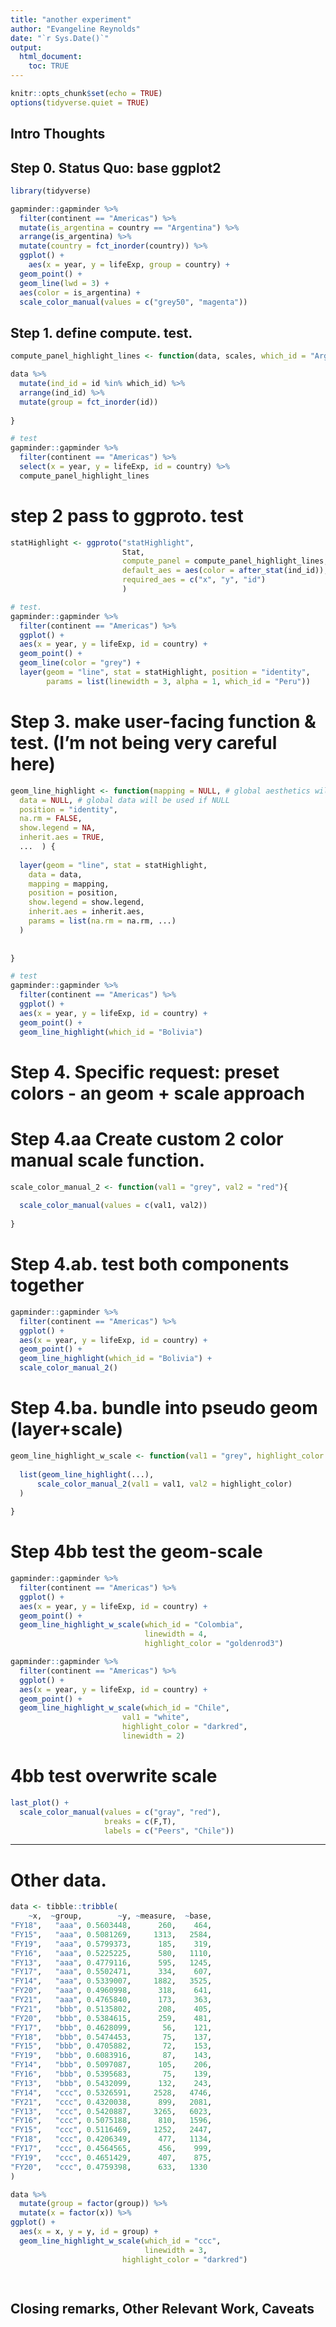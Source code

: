 ```yaml
---
title: "another experiment"
author: "Evangeline Reynolds"
date: "`r Sys.Date()`"
output: 
  html_document:
    toc: TRUE
---
```


```r
knitr::opts_chunk$set(echo = TRUE)
options(tidyverse.quiet = TRUE)
```




## Intro Thoughts


## Step 0. Status Quo: base ggplot2

```r
library(tidyverse)

gapminder::gapminder %>% 
  filter(continent == "Americas") %>% 
  mutate(is_argentina = country == "Argentina") %>% 
  arrange(is_argentina) %>%
  mutate(country = fct_inorder(country)) %>% 
  ggplot() + 
    aes(x = year, y = lifeExp, group = country) + 
  geom_point() + 
  geom_line(lwd = 3) + 
  aes(color = is_argentina) + 
  scale_color_manual(values = c("grey50", "magenta"))
```

## Step 1. define compute. test.

```r
compute_panel_highlight_lines <- function(data, scales, which_id = "Argentina"){

data %>% 
  mutate(ind_id = id %in% which_id) %>% 
  arrange(ind_id) %>%
  mutate(group = fct_inorder(id))
  
}

# test
gapminder::gapminder %>% 
  filter(continent == "Americas") %>% 
  select(x = year, y = lifeExp, id = country) %>% 
  compute_panel_highlight_lines
```

# step 2 pass to ggproto. test

```r
statHighlight <- ggproto("statHighlight",
                         Stat,
                         compute_panel = compute_panel_highlight_lines,
                         default_aes = aes(color = after_stat(ind_id)),
                         required_aes = c("x", "y", "id")
                         )

# test.
gapminder::gapminder %>% 
  filter(continent == "Americas") %>% 
  ggplot() + 
  aes(x = year, y = lifeExp, id = country) + 
  geom_point() + 
  geom_line(color = "grey") + 
  layer(geom = "line", stat = statHighlight, position = "identity",
        params = list(linewidth = 3, alpha = 1, which_id = "Peru"))
```

# Step 3. make user-facing function & test. (I'm not being very careful here)

```r
geom_line_highlight <- function(mapping = NULL, # global aesthetics will be used if NULL
  data = NULL, # global data will be used if NULL
  position = "identity", 
  na.rm = FALSE, 
  show.legend = NA,
  inherit.aes = TRUE, 
  ...  ) {
  
  layer(geom = "line", stat = statHighlight, 
    data = data, 
    mapping = mapping,
    position = position, 
    show.legend = show.legend, 
    inherit.aes = inherit.aes,
    params = list(na.rm = na.rm, ...)
  )
  
  
}

# test
gapminder::gapminder %>% 
  filter(continent == "Americas") %>% 
  ggplot() + 
  aes(x = year, y = lifeExp, id = country) + 
  geom_point() + 
  geom_line_highlight(which_id = "Bolivia") 
```

# Step 4. Specific request: preset colors - an geom + scale approach

# Step 4.aa Create custom 2 color manual scale function.

```r
scale_color_manual_2 <- function(val1 = "grey", val2 = "red"){
  
  scale_color_manual(values = c(val1, val2))
  
}

```
  
# Step 4.ab. test both components together
  
```r
gapminder::gapminder %>% 
  filter(continent == "Americas") %>% 
  ggplot() + 
  aes(x = year, y = lifeExp, id = country) + 
  geom_point() + 
  geom_line_highlight(which_id = "Bolivia") + 
  scale_color_manual_2()
```
  
# Step 4.ba. bundle into pseudo geom (layer+scale)

```r
geom_line_highlight_w_scale <- function(val1 = "grey", highlight_color = "pink", ...){
  
  list(geom_line_highlight(...),
      scale_color_manual_2(val1 = val1, val2 = highlight_color)
  )
      
}
```

# Step 4bb test the geom-scale
  
```r
gapminder::gapminder %>% 
  filter(continent == "Americas") %>% 
  ggplot() + 
  aes(x = year, y = lifeExp, id = country) + 
  geom_point() + 
  geom_line_highlight_w_scale(which_id = "Colombia",
                              linewidth = 4,
                              highlight_color = "goldenrod3")

gapminder::gapminder %>% 
  filter(continent == "Americas") %>% 
  ggplot() + 
  aes(x = year, y = lifeExp, id = country) + 
  geom_point() + 
  geom_line_highlight_w_scale(which_id = "Chile", 
                         val1 = "white", 
                         highlight_color = "darkred",
                         linewidth = 2)
```

# 4bb test overwrite scale

```r
last_plot() + 
  scale_color_manual(values = c("gray", "red"), 
                     breaks = c(F,T), 
                     labels = c("Peers", "Chile"))
```

---

# Other data.


```r
data <- tibble::tribble(
    ~x,  ~group,        ~y, ~measure,  ~base,
"FY18",   "aaa", 0.5603448,      260,    464,
"FY15",   "aaa", 0.5081269,     1313,   2584,
"FY19",   "aaa", 0.5799373,      185,    319,
"FY16",   "aaa", 0.5225225,      580,   1110,
"FY13",   "aaa", 0.4779116,      595,   1245,
"FY17",   "aaa", 0.5502471,      334,    607,
"FY14",   "aaa", 0.5339007,     1882,   3525,
"FY20",   "aaa", 0.4960998,      318,    641,
"FY21",   "aaa", 0.4765840,      173,    363,
"FY21",   "bbb", 0.5135802,      208,    405,
"FY20",   "bbb", 0.5384615,      259,    481,
"FY17",   "bbb", 0.4628099,       56,    121,
"FY18",   "bbb", 0.5474453,       75,    137,
"FY15",   "bbb", 0.4705882,       72,    153,
"FY19",   "bbb", 0.6083916,       87,    143,
"FY14",   "bbb", 0.5097087,      105,    206,
"FY16",   "bbb", 0.5395683,       75,    139,
"FY13",   "bbb", 0.5432099,      132,    243,
"FY14",   "ccc", 0.5326591,     2528,   4746,
"FY21",   "ccc", 0.4320038,      899,   2081,
"FY13",   "ccc", 0.5420887,     3265,   6023,
"FY16",   "ccc", 0.5075188,      810,   1596,
"FY15",   "ccc", 0.5116469,     1252,   2447,
"FY18",   "ccc", 0.4206349,      477,   1134,
"FY17",   "ccc", 0.4564565,      456,    999,
"FY19",   "ccc", 0.4651429,      407,    875,
"FY20",   "ccc", 0.4759398,      633,   1330
)

```


```r
data %>% 
  mutate(group = factor(group)) %>% 
  mutate(x = factor(x)) %>% 
ggplot() +
  aes(x = x, y = y, id = group) + 
  geom_line_highlight_w_scale(which_id = "ccc", 
                              linewidth = 3,
                         highlight_color = "darkred")

  
```




## Closing remarks, Other Relevant Work, Caveats

